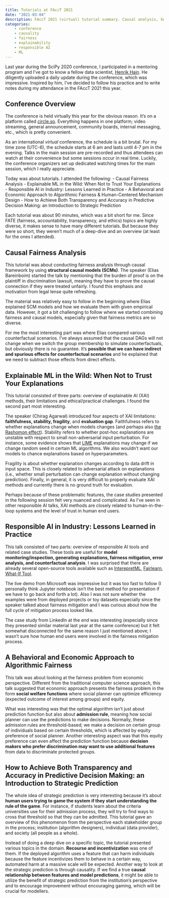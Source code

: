 ```yaml
---
title: Tutorials at FAccT 2021 
date: "2021-03-04"
description: FAccT 2021 (virtual) tutorial summary. Causal analysis, XAI, and algorithmic impact
categories: 
    - conference
    - causality
    - fairness
    - explainability
    - responsible AI
    - ML
---
```


Last year during the SciPy 2020 conference, I participated in a mentoring program and I've got to know a fellow data scientist, [Henrik Hain](https://twitter.com/MrHenHan). He diligently uploaded a daily update during the conference, which was impressive. Inspired by him, I've decided to follow his practice and to write notes during my attendance in the FAccT 2021 this year.

## Conference Overview

The conference is held virtually this year for the obvious reason. It's on a platform called [circle.so](https://circle.so/). Everything happens in one platform; video streaming, general announcement, community boards, internal messaging, etc., which is pretty convenient.

As an international *virtual* conference, the schedule is a bit brutal. For my time zone (UTC-6), the schedule starts at 6 am and lasts until 4-7 pm in the evening. Talks in the main session are pre-recorded and thus attendees can watch at their convenience but some sessions occur in real time. Luckily, the conference organizers set up dedicated watching times for the main session, which I really appreciate.

Today was about tutorials. I attended the following:
- Causal Fairness Analysis
- Explainable ML in the Wild:  When Not to Trust Your Explanations
- Responsible AI in Industry: Lessons Learned in Practice
- A Behavioral and Economic Approach to Algorithmic Fairness & Human-Centered Mechanism Design
- How to Achieve Both Transparency and Accuracy in Predictive Decision Making:  an Introduction to Strategic Prediction

Each tutorial was about 90 minutes, which was a bit short for me. Since FATE (fairness, accountability, transparency, and ethics) topics are highly diverse, it makes sense to have many different tutorials. But because they were so short, they weren't much of a deep-dive and an overview (at least for the ones I attended).

## Causal Fairness Analysis

This tutorial was about conducting fairness analysis through causal framework by using **structural causal models (SCMs)**. The speaker (Elias Bareinboim) started the talk by mentioning that the burden of proof is on the plaintiff in discrimination lawsuit, meaning they have to prove the causal connection if they were treated unfairly. I found this emphasis and motivation from legal lense quite refreshing.

The material was relatively easy to follow in the beginning where Elias explained SCM models and how we evaluate them with given empirical data. However, it got a bit challenging to follow where we started combining fairness and causal models, especially given that fairness metrics are so diverse.

For me the most interesting part was where Elias compared various counterfactual scenarios. I've always assumed that the causal DAGs will not change when we switch the group membership to simulate counterfactuals, but obviously there is no guarantee. It's **possible that we can have indirect and spurious effects for counterfactual scenarios** and he explained that we need to subtract those effects from direct effects.

## Explainable ML in the Wild:  When Not to Trust Your Explanations

This tutorial consisted of three parts: overview of explainable AI (XAI) methods, their limitations and ethical/practical challenges. I found the second part most interesting.

The speaker (Chirag Agarwal) introduced four aspects of XAI limitations: **faithfulness, stability, fragility**, and **evaluation gap**. Faithfulness refers to whether explanations change when models changes (and perhaps also [the Rashomon effect](https://dl.acm.org/doi/abs/10.1145/3351095.3372836)). Stability refers to whether post-hoc explanations are unstable with respect to small non-adversarial input perturbation. For instance, some evidence shows that [LIME](https://arxiv.org/abs/1602.04938) explanations may change if we change random seed in certain ML algorithms. We also wouldn't want our models to chance explanations based on hyperparameters.

Fragility is about whether explanation changes according to data drift in input space. This is closely related to adversarial attack on explanations (i.e., whether small perturbation can change explanation without changing prediction). Finally, in general, it is very difficult to properly evaluate XAI methods and currently there is no ground truth for evaluation.

Perhaps because of these problematic features, the case studies presented in the following session felt very nuanced and complicated. As I've seen in other responsible AI talks, XAI methods are closely related to human-in-the-loop systems and the level of trust in human end users.

## Responsible AI in Industry: Lessons Learned in Practice

This talk consisted of two parts: overview of responsible AI tools and related case studies. These tools are useful for **model monitoring/inspection, generating explanations, fairness mitigation, error analysis, and counterfactual analysis**. I was surprised that there are already several open-source tools available such as [InterepretML](https://interpret.ml/), [Fairlearn](https://fairlearn.org/), [What-If Tool](https://pair-code.github.io/what-if-tool/).

The live demo from Microsoft was impressive but it was too fast to follow (I personally think Jupyter notebook isn't the best method for presentation if we have to go back and forth a lot). Also I was not sure whether the examples were from deployed projects or toy datasets especially since the speaker talked about fairness mitigation and I was curious about how the full cycle of mitigation process looked like.

The case study from LinkedIn at the end was interesting (especially since they presented similar material last year at the same conference) but it felt somewhat disconnected for the same reason I just mentioned above; I wasn't sure how human end users were involved in the fairness mitigation process.

## A Behavioral and Economic Approach to Algorithmic Fairness

This talk was about looking at the fairness problem from economic perspective. Different from the traditional computer science approach, this talk suggested that economic approach presents the fairness problem in the form **social welfare functions** where social planner can optimize efficiency (expected outcome of interest among groups) and equity.

What was interesting was that the optimal algorithm isn't just about prediction function but also about **admission rule**, meaning how social planner can use the predictions to make decisions. Normally, these admission rules are threshold-based; we make a decision on certain group of individuals based on certain thresholds, which is affected by equity preference of social planner. Another interesting aspect was that this equity preference can even affect the prediction function because **decision makers who prefer discrimination may want to use additional features** from data to discriminate protected groups.

## How to Achieve Both Transparency and Accuracy in Predictive Decision Making: an Introduction to Strategic Prediction

The whole idea of strategic prediction is very interesting because it's about **human users trying to game the system if they start understanding the rule of the game**. For instance, if students learn about the criteria universities use for their admission process, they will try to find ways to cross that threshold so that they can be admitted. This tutorial gave an overview of this phenomenon from the perspective each stakeholder group in the process; institution (algorithm designers), individual (data provider), and society (all people as a whole).

Instead of doing a deep dive on a specific topic, the tutorial presented various topics in the domain. **Recourse and incentivization** was one of them. If the deployed algorithm uses a feature that can harm individuals because the feature incentivizes them to behave in a certain way, automated harm at a massive scale will be expected. Another way to look at the strategic prediction is through causality. If we find a true **causal relationship between features and model predictions**, it might be able to utilize the benefit of strategic prediction from the institution's perspective and to encourage improvement without encouraging gaming, which will be crucial for modellers.
